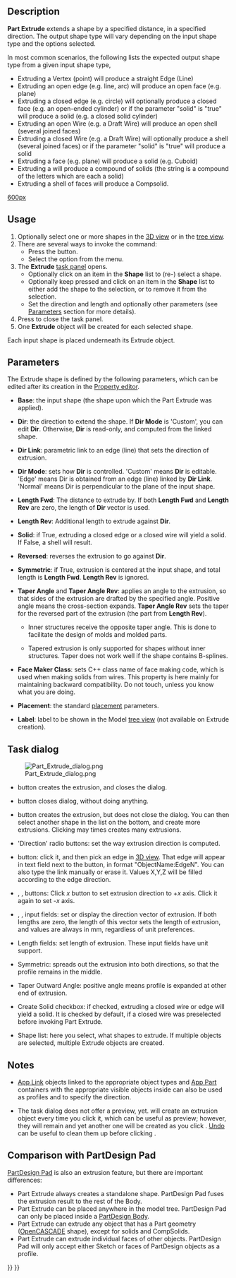 <languages/>
{{Docnav
|[[Part_Builder|Builder]]
|[[Part_Revolve|Revolve]]
|[[Part_Workbench|Part]]
|IconL=Part_Builder.svg
|IconR=Part_Revolve.svg
|IconC=Workbench_Part.svg
}}

{{GuiCommand
|Name=Part Extrude
|MenuLocation=Part → Extrude...
|Workbenches=[[Part_Workbench|Part]]
|SeeAlso=[[Draft_Trimex|Draft Trimex]], [[PartDesign_Pad|PartDesign Pad]]
}}

== Description ==

'''Part Extrude''' extends a shape by a specified distance, in a specified direction. The output shape type will vary depending on the input shape type and the options selected.

In most common scenarios, the following lists the expected output shape type from a given input shape type, 
*  Extruding a Vertex (point) will produce a straight Edge (Line) 
*  Extruding an open edge (e.g. line, arc) will produce an open face (e.g. plane)  
*  Extruding a closed edge (e.g. circle) will optionally produce a closed face (e.g. an open-ended cylinder) or if the parameter "solid" is "true" will produce a solid (e.g. a closed solid cylinder) 
*  Extruding an open Wire (e.g. a Draft Wire) will produce an open shell (several joined faces)  
*  Extruding a closed Wire (e.g. a Draft Wire) will optionally produce a shell (several joined faces) or if the parameter "solid" is "true" will produce a solid 
*  Extruding a face (e.g. plane) will produce a solid (e.g. Cuboid)
*  Extruding a {{Button|[[File:Draft_ShapeString.svg|16px]] [[Draft_ShapeString|Draft ShapeString]]}} will produce a compound of solids (the string is a compound of the letters which are each a solid)
* Extruding a shell of faces will produce a Compsolid.

[[image:Part_Extrude_demo.png|600px]]
{{Caption|Examples of extrusion}}

==Usage==

# Optionally select one or more shapes in the [[3D_view|3D view]] or in the [[Tree_view|tree view]].
# There are several ways to invoke the command:
#* Press the {{Button|[[Image:Part_Extrude.svg|16px]] [[Part_Extrude|Extrude...]]}} button.
#* Select the {{MenuCommand|Part → [[Image:Part_Extrude.svg|16px]] Extrude...}} option from the menu.
# The '''Extrude''' [[Task_panel|task panel]] opens.
#* Optionally click on an item in the '''Shape''' list to (re-) select a shape.
#* Optionally keep {{KEY|Shift}} pressed and click on an item in the '''Shape''' list to either add the shape to the selection, or to remove it from the selection.
#* Set the direction and length and optionally other parameters (see [[#Parameters|Parameters]] section for more details).
# Press {{Button|OK}} to close the task panel.
# One '''Extrude''' object will be created for each selected shape.

Each input shape is placed underneath its Extrude object.

== Parameters ==

The Extrude shape is defined by the following parameters, which can be edited after its creation in the [[Property_editor|Property editor]].  

*'''Base''': the input shape (the shape upon which the Part Extrude was applied).

*'''Dir''': the direction to extend the shape. If '''Dir Mode''' is 'Custom', you can edit '''Dir'''. Otherwise, '''Dir''' is read-only, and computed from the linked shape.

*'''Dir Link''': parametric link to an edge (line) that sets the direction of extrusion.

*'''Dir Mode''': sets how '''Dir''' is controlled. 'Custom' means '''Dir''' is editable. 'Edge' means Dir is obtained from an edge (line) linked by '''Dir Link'''. 'Normal' means Dir is perpendicular to the plane of the input shape.

*'''Length Fwd''': The distance to extrude by. If both '''Length Fwd''' and '''Length Rev''' are zero, the length of '''Dir''' vector is used.

*'''Length Rev''': Additional length to extrude against '''Dir'''.

*'''Solid''': if True, extruding a closed edge or a closed wire will yield a solid. If False, a shell will result.

*'''Reversed''': reverses the extrusion to go against '''Dir'''.

*'''Symmetric''': if True, extrusion is centered at the input shape, and total length is '''Length Fwd'''. '''Length Rev''' is ignored.

*'''Taper Angle''' and '''Taper Angle Rev''': applies an angle to the extrusion, so that sides of the extrusion are drafted by the specified angle. Positive angle means the cross-section expands. '''Taper Angle Rev''' sets the taper for the reversed part of the extrusion (the part from '''Length Rev''').
**{{Version|0.20}} Inner structures receive the opposite taper angle. This is done to facilitate the design of molds and molded parts.
**{{VersionMinus|0.19}} Tapered extrusion is only supported for shapes without inner structures. Taper does not work well if the shape contains B-splines. 

*'''Face Maker Class''': sets C++ class name of face making code, which is used when making solids from wires. This property is here mainly for maintaining backward compatibility. Do not touch, unless you know what you are doing.

*'''Placement''': the standard [[Placement|placement]] parameters.

*'''Label''': label to be shown in the Model [[Tree_view|tree view]] (not available on Extrude creation).

== Task dialog ==

[[Image:Part_Extrude_dialog.png|thumb|right]]

* {{Button|OK}} button creates the extrusion, and closes the dialog.

* {{Button|Close}} button closes dialog, without doing anything.

* {{Button|Apply}} button creates the extrusion, but does not close the dialog. You can then select another shape in the list on the bottom, and create more extrusions. Clicking {{Button|Apply}} may times creates many extrusions.

* 'Direction' radio buttons: set the way extrusion direction is computed. 

* {{Button|Select}} button: click it, and then pick an edge in [[3D_view|3D view]]. That edge will appear in text field next to the button, in format "ObjectName:EdgeN". You can also type the link manually or erase it. Values X,Y,Z will be filled according to the edge direction.

* {{Button|X}}, {{Button|Y}}, {{Button|Z}} buttons: Click ''x'' button to set extrusion direction to +''x'' axis. Click it again to set -''x'' axis. 

* {{Button|X}}, {{Button|Y}}, {{Button|Z}} input fields: set or display the direction vector of extrusion. If both lengths are zero, the length of this vector sets the length of extrusion, and values are always in mm, regardless of unit preferences.

* Length fields: set length of extrusion. These input fields have unit support.

* Symmetric: spreads out the extrusion into both directions, so that the profile remains in the middle.

* Taper Outward Angle: positive angle means profile is expanded at other end of extrusion.

* Create Solid checkbox: if checked, extruding a closed wire or edge will yield a solid. It is checked by default, if a closed wire was preselected before invoking Part Extrude.

* Shape list: here you select, what shapes to extrude. If multiple objects are selected, multiple Extrude objects are created.

== Notes ==

* [[App_Link|App Link]] objects linked to the appropriate object types and [[App_Part|App Part]] containers with the appropriate visible objects inside can also be used as profiles and to specify the direction. {{Version|0.20}}

* The task dialog does not offer a preview, yet. {{Button|Apply}} will create an extrusion object every time you click it, which can be useful as preview; however, they will remain and yet another one will be created as you click {{Button|OK}}. [[Std_Undo|Undo]] can be useful to clean them up before clicking {{Button|OK}}.

== Comparison with PartDesign Pad ==

[[PartDesign_Pad|PartDesign Pad]] is also an extrusion feature, but there are important differences:

* Part Extrude always creates a standalone shape. PartDesign Pad fuses the extrusion result to the rest of the Body.
* Part Extrude can be placed anywhere in the model tree. PartDesign Pad can only be placed inside a [[PartDesign_Body|PartDesign Body]].
* Part Extrude can extrude any object that has a Part geometry ([[OpenCASCADE|OpenCASCADE]] shape), except for solids and CompSolids.
* Part Extrude can extrude individual faces of other objects. PartDesign Pad will only accept either Sketch or faces of PartDesign objects as a profile.


{{Docnav
|[[Part_Builder|Builder]]
|[[Part_Revolve|Revolve]]
|[[Part_Workbench|Part]]
|IconL=Part_Builder.svg
|IconR=Part_Revolve.svg
|IconC=Workbench_Part.svg
}}

{{Part_Tools_navi{{#translation:}}}}
{{Userdocnavi{{#translation:}}}}